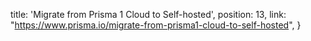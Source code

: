   title: 'Migrate from Prisma 1 Cloud to Self-hosted',
  position: 13,
  link: "https://www.prisma.io/migrate-from-prisma1-cloud-to-self-hosted",
}

